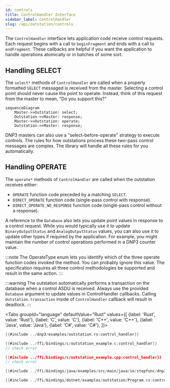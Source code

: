 ```yaml
---
id: controls
title: ControlHandler Interface
sidebar_label: ControlHandler
slug: /api/outstation/controls
---
```



The `ControlHandler` interface lets application code receive control requests. Each request begins with a call to `beginFragment` and ends
with a call to `endFragment`. These callbacks are helpful if you want the application to handle operations atomically or in batches of some sort. 


## Handling SELECT

The `select*` methods of `ControlHandler` are called when a properly formatted `SELECT` messaged is received from the master.  Selecting a control
point should never cause the point to operate.  Instead, think of this request from the master to mean, "Do you support this?"

```mermaid
sequenceDiagram
    Master->>Outstation: select;
    Outstation->>Master: response;
    Master->>Outstation: operate;
    Outstation->>Master: response;
```

DNP3 masters can also use a "select-before-operate" strategy to execute controls. The rules for how outstations process these
two-pass control messages are complex. The library will handle all these rules for you automatically.

## Handling OPERATE

The `operate*` methods of `ControlHandler` are called when the outstation receives either:

* `OPERATE` function code preceded by a matching `SELECT`.
* `DIRECT_OPERATE` function code (single-pass control with response).
* `DIRECT_OPERATE_NO_RESPONSE` function code (single-pass control without a response).

A reference to the `Database` also lets you update point values in response to a control request. While you would typically use it to update `BinaryOutputStatus` and `AnalogOutputStatus` values, you can also use it to update other types if required by the application.
For example, you might maintain the number of control operations performed in a DNP3 counter value.

:::note
The OperateType enum lets you identify which of the three operate function codes invoked the method. You can probably ignore this value. The specification requires all three control methodologies be supported and result in the same action.
:::


:::warning
The outstation automatically performs a transaction on the database when a control ASDU is received. Always use
the provided `Database` argument to update values in ControlHandler callbacks. Calling `Outstation.transaction`
inside of `ControlHandler` callback will result in deadlock.
:::

<Tabs
groupId="language"
defaultValue="Rust"
values={[
{label: 'Rust', value: 'Rust'},
{label: 'C', value: 'C'},
{label: 'C++', value: 'C++'},
{label: 'Java', value: 'Java'},
{label: 'C#', value: 'C#'},
]}>
<TabItem value="Rust">

```rust
{{#include ../dnp3/examples/outstation.rs:control_handler}}
```

</TabItem>
<TabItem value="C">

```c
{{#include ../ffi/bindings/c/outstation_example.c:control_handler}}
// check error
```

</TabItem>
<TabItem value="C++">

```cpp
{{#include ../ffi/bindings/c/outstation_example.cpp:control_handler}}
// check error
```

</TabItem>
<TabItem value="Java">

```java
{{#include ../ffi/bindings/java/examples/src/main/java/io/stepfunc/dnp3/examples/OutstationExample.java:control_handler}}
```

</TabItem>
<TabItem value="C#">

```csharp
{{#include ../ffi/bindings/dotnet/examples/outstation/Program.cs:control_handler}}
```

</TabItem>
</Tabs>

